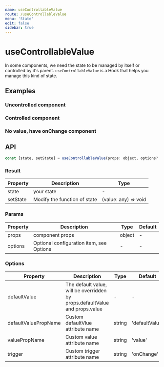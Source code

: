 ```yaml
---
name: useControllableValue
route: /useControllableValue
menu: 'State'
edit: false
sidebar: true
---
```





# useControllableValue

In some components, we need the state to be managed by itself or controlled by it's parent. `useControllableValue` is a Hook that helps you manage this kind of state.

## Examples

### Uncontrolled component

<JackBox jsCode={Demo1CodeJsx} tsCode={Demo1CodeTsx} demoName='Uncontrolled component' description='If there is no value in props, the component use self-contained state'>
  <Demo1 />
</JackBox>

### Controlled component

<JackBox jsCode={Demo2CodeJsx} tsCode={Demo2CodeTsx} demoName='Controlled component' description="If props has a value field, then the state is controlled by it's parent">
  <Demo2 />
</JackBox>

### No value, have onChange component

<JackBox jsCode={Demo3CodeJsx} tsCode={Demo3CodeTsx} demoName='No value, have onChange component' description='As long as there is an onChange field in props, the onChange function will be fired when state changes'>
  <Demo3 />
</JackBox>

## API

```javascript
const [state, setState] = useControllableValue(props: object, options?: Options)
```

### Result

| Property | Description                  | Type                 |
|----------|------------------------------|----------------------|
| state    | your state                   | -                    |
| setState | Modify the function of state | (value: any) => void |

### Params

| Property | Description                              | Type   | Default |
|----------|------------------------------------------|--------|---------|
| props    | component props                          | object | -       |
| options  | Optional configuration item, see Options | -      | -       |


### Options

| Property             | Description                                                                 | Type   | Default        |
|----------------------|-----------------------------------------------------------------------------|--------|----------------|
| defaultValue         | The default value, will be overridden by props.defaultValue and props.value | -      | -              |
| defaultValuePropName | Custom defaultVlue attribute name                                           | string | 'defaultValue' |
| valuePropName        | Custom value attribute name                                                 | string | 'value'        |
| trigger              | Custom trigger attribute name                                               | string | 'onChange'     |